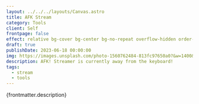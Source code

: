 ```yaml
---
layout: ../../../layouts/Canvas.astro
title: AFK Stream
category: Tools
client: Self
frontpage: false
effect: relative bg-cover bg-center bg-no-repeat overflow-hidden order-1 h-full
draft: true
publishDate: 2023-06-18 00:00:00
img: https://images.unsplash.com/photo-1560762484-813fc97650a0?&w=1400&h=700&q=75
description: AFK! Streamer is currently away from the keyboard!
tags:
  - stream
  - tools
---
```



<MangaCharacter
  npc="protag"
	className="absolute bottom-0 right-0  animate-pulse scale-[2]"
/>

<TypeWriter characterName="Protag">
{frontmatter.description}
</TypeWriter>

